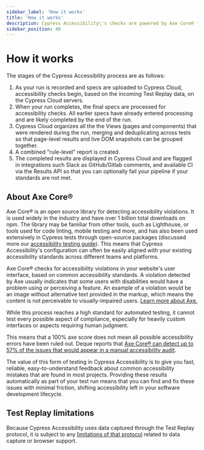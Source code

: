 ```yaml
---
sidebar_label: 'How it works'
title: 'How it works'
description: Cypress Accessibility\'s checks are powered by Axe Core® from Deque Systems.
sidebar_position: 40
---
```


# How it works

The stages of the Cypress Accessibility process are as follows:

1. As your run is recorded and specs are uploaded to Cypress Cloud, accessibility checks begin, based on the incoming Test Replay data, on the Cypress Cloud servers.
1. When your run completes, the final specs are processed for accessibility checks. All earlier specs have already entered processing and are likely completed by the end of the run.
1. Cypress Cloud organizes all the the Views (pages and components) that were rendered during the run, merging and deduplicating across tests so that page-level results and live DOM snapshots can be grouped together.
1. A combined "rule-level" report is created.
1. The completed results are displayed in Cypress Cloud and are flagged in integrations such Slack as GitHub/Gitlab comments, and available CI via the Results API so that you can optionally fail your pipeline if your standards are not met.

## About Axe Core®

Axe Core® is an open source library for detecting accessibility violations. It is used widely in the industry and have over 1 billion total downloads on npm.
The library may be familiar from other tools, such as Lighthouse, or tools used for code linting, mobile testing and more, and has also been used extensively in Cypress tests through open-source packages (discussed more our [accessibility testing guide](/app/guides/accessibility-testing)). This means that Cypress Accessibility's 
configuration can often be easily aligned with your existing accessibility standards across different teams and platforms.

Axe Core® checks for accessibility violations in your website's user interface, based on common accessibility standards. A violation detected by Axe usually indicates that some users with disabilities would have a problem using or perceiving a feature. An example of a violation would be an image without alternative text provided in the markup, which means the content is not perceivable to visually-impaired users. [Learn more about Axe.](https://github.com/dequelabs/axe-core)

While this process reaches a high standard for automated testing, it cannot test every possible aspect of compliance, especially for heavily custom interfaces or aspects requiring human judgment. 

This means that a 100% axe score does not mean all possible accessibility errors have been ruled out. Deque reports that [Axe Core® can detect up to 57% of the issues that would appear in a manual accessibility audit](https://www.deque.com/blog/automated-testing-study-identifies-57-percent-of-digital-accessibility-issues/).

The value of this form of testing in Cypress Accessibility is to give you fast, reliable, easy-to-understand feedback about common accessibility mistakes that are found in most projects. Providing these results automatically as part of your test run means that you can find and fix these issues with minimal friction, shifting accessibility left in your software development lifecycle.

## Test Replay limitations

Because Cypress Accessibility uses data captured through the Test Replay protocol, it is subject to any [limitations of that protocol](https://docs.cypress.io/faq/questions/cloud-faq#Is-everything-captured-and-replayed-in-Test-Replay) related to data capture or browser support. 